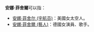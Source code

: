 '''安娜·菲舍爾'''可以指：
* [[安娜·菲舍尔_(宇航员)|安娜·菲舍尔 (宇航员)]]：美國女太空人。
* [[安娜·菲舍爾_(藝人)|安娜·菲舍爾 (藝人)]]：德國女演員、歌手。

{{Disambiguation|Cat=五字人名译名消歧义}}
